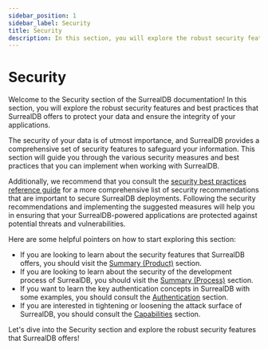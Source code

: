 ```yaml
---
sidebar_position: 1
sidebar_label: Security
title: Security
description: In this section, you will explore the robust security features and best practices that SurrealDB offers to protect your data and ensure the integrity of your applications.
---
```


# Security

Welcome to the Security section of the SurrealDB documentation! In this section, you will explore the robust security features and best practices that SurrealDB offers to protect your data and ensure the integrity of your applications.

The security of your data is of utmost importance, and SurrealDB provides a comprehensive set of security features to safeguard your information. This section will guide you through the various security measures and best practices that you can implement when working with SurrealDB.

Additionally, we recommend that you consult the [security best practices reference guide](/docs/surrealdb/2.x/reference-guide/security-best-practices) for a more comprehensive list of security recommendations that are important to secure SurrealDB deployments. Following the security recommendations and implementing the suggested measures will help you in ensuring that your SurrealDB-powered applications are protected against potential threats and vulnerabilities.

Here are some helpful pointers on how to start exploring this section:

- If you are looking to learn about the security features that SurrealDB offers, you should visit the [Summary (Product)](/docs/surrealdb/2.x/security/summary#product) section.
- If you are looking to learn about the security of the development process of SurrealDB, you should visit the [Summary (Process)](/docs/surrealdb/2.x/security/summary#process) section.
- If you want to learn the key authentication concepts in SurrealDB with some examples, you should consult the [Authentication](/docs/surrealdb/2.x/security/authentication) section.
- If you are interested in tightening or loosening the attack surface of SurrealDB, you should consult the [Capabilities](/docs/surrealdb/2.x/security/capabilities) section.

Let's dive into the Security section and explore the robust security features that SurrealDB offers!